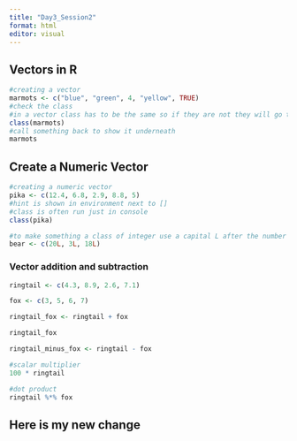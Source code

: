 ```yaml
---
title: "Day3_Session2"
format: html
editor: visual
---
```


## Vectors in R

```r
#creating a vector 
marmots <- c("blue", "green", 4, "yellow", TRUE)
#check the class 
#in a vector class has to be the same so if they are not they will go to the most flexible category so they are the same thing
class(marmots)
#call something back to show it underneath
marmots
```

## Create a Numeric Vector

```r
#creating a numeric vector
pika <- c(12.4, 6.8, 2.9, 8.8, 5)
#hint is shown in environment next to []
#class is often run just in console
class(pika)
```

```r
#to make something a class of integer use a capital L after the number
bear <- c(20L, 3L, 18L)
```

### Vector addition and subtraction

```r
ringtail <- c(4.3, 8.9, 2.6, 7.1)

fox <- c(3, 5, 6, 7)

ringtail_fox <- ringtail + fox

ringtail_fox

ringtail_minus_fox <- ringtail - fox

#scalar multiplier
100 * ringtail

#dot product
ringtail %*% fox
```

## Here is my new change
